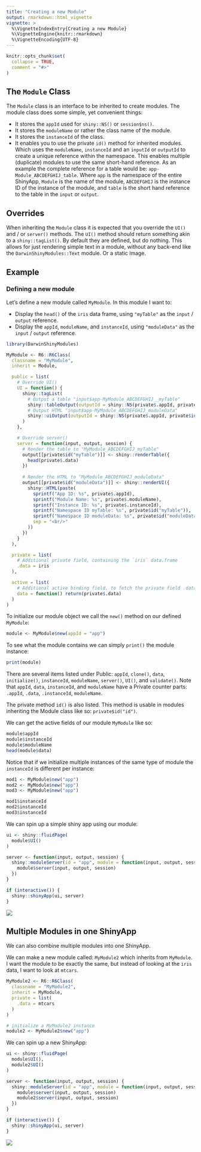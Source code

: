```yaml
---
title: "Creating a new Module"
output: rmarkdown::html_vignette
vignette: >
  %\VignetteIndexEntry{Creating a new Module}
  %\VignetteEngine{knitr::rmarkdown}
  %\VignetteEncoding{UTF-8}
---
```


```r
knitr::opts_chunk$set(
  collapse = TRUE,
  comment = "#>"
)
```

## The `Module` Class
The `Module` class is an interface to be inherited to create modules. The module class does some simple, yet convenient things:

- It stores the `appId` used for `shiny::NS()` or `session$ns()`.
- It stores the `moduleName` or rather the class name of the module.
- It stores the `instanceId` of the class.
- It enables you to use the private `id()` method for inherited modules. Which uses the `moduleName`, `instanceId` and an `inputId` or `outputId` to create a unique reference within the namespace. This enables multiple (duplicate) modules to use the same short-hand reference. As an example the complete reference for a table would be: `app-Module_ABCDEFGHIJ_table`. Where `app` is the namespace of the entire ShinyApp, `Module` is the name of the module, `ABCDEFGHIJ` is the instance ID of the instance of the module, and `table` is the short hand reference to the table in the `input` or `output`.

## Overrides
When inheriting the `Module` class it is expected that you override the `UI()` and / or `server()` methods. The `UI()` method should return something akin to a `shiny::tagList()`. By default they are defined, but do nothing. This allows for just rendering simple text in a module, without any back-end like the `DarwinShinyModules::Text` module. Or a static image.

## Example
### Defining a new module
Let's define a new module called `MyModule`. In this module I want to:

- Display the `head()` of the `iris` data frame, using `"myTable"` as the `input` / `output` reference.
- Display the `appId`, `moduleName`, and `instanceId`, using `"moduleData"` as the `input` / `output` reference.

```r
library(DarwinShinyModules)

MyModule <- R6::R6Class(
  classname = "MyModule",
  inherit = Module,

  public = list(
    # Override UI()
    UI = function() {
      shiny::tagList(
        # Output a table "input$app-MyModule_ABCDEFGHIJ__myTable"
        shiny::tableOutput(outputId = shiny::NS(private$.appId, private$id("myTable"))),
        # Output HTML "input$app-MyModule_ABCDEFGHIJ_moduleData"
        shiny::uiOutput(outputId = shiny::NS(private$.appId, private$id("moduleData")))
      )
    },

    # Override server()
    server = function(input, output, session) {
      # Render the table to "MyModule_ABCDEFGHIJ_myTable"
      output[[private$id("myTable")]] <- shiny::renderTable({
        head(private$.data)
      })
      
      # Render the HTML to "MyModule_ABCDEFGHIJ_moduleData"
      output[[private$id("moduleData")]] <- shiny::renderUI({
        shiny::HTML(paste(
          sprintf("App ID: %s", private$.appId),
          sprintf("Module Name: %s", private$.moduleName),
          sprintf("Instance ID: %s", private$.instanceId),
          sprintf("Namespace ID myTable: %s", private$id("myTable")),
          sprintf("Namespace ID moduleData: %s", private$id("moduleData")),
          sep = "<br/>"
        ))
      })
    }
  ),

  private = list(
    # Additional private field, containing the `iris` data.frame
    .data = iris
  ),

  active = list(
    # Additional active binding field, to fetch the private field .data
    data = function() return(private$.data)
  )
)
```

To initialize our module object we call the `new()` method on our defined `MyModule`:
```r
module <- MyModule$new(appId = "app")
```

To see what the module contains we can simply `print()` the module instance:
```r
print(module)
```
There are several items listed under Public: `appId`, `clone()`, `data`, `initialize()`, `instanceId`, `moduleName`, `server()`, `UI()`, and `validate()`. Note that `appId`, `data`, `instanceId`, and `moduleName` have a Private counter parts: `.appId`, `.data`, `.instanceId`, `moduleName`.

The private method `id()` is also listed. This method is usable in modules inheriting the Module class like so: `private$id("id")`.

We can get the active fields of our module `MyModule` like so:
```r
module$appId
module$instanceId
module$moduleName
head(module$data)
```

Notice that if we initialize multiple instances of the same type of module the `instanceId` is different per instance:
```r
mod1 <- MyModule$new("app")
mod2 <- MyModule$new("app")
mod3 <- MyModule$new("app")

mod1$instanceId
mod2$instanceId
mod3$instanceId
```


We can spin up a simple shiny app using our module:
```r
ui <- shiny::fluidPage(
  module$UI()
)

server <- function(input, output, session) {
  shiny::moduleServer(id = "app", module = function(input, output, session) {
    module$server(input, output, session)
  })
}

if (interactive()) {
  shiny::shinyApp(ui, server)
}
```
![](./img/app1.png)

## Multiple Modules in one ShinyApp
We can also combine multiple modules into one ShinyApp.

We can make a new module called: `MyModule2` which inherits from `MyModule`. I want the module to be exactly the same, but instead of looking at the `iris` data, I want to look at `mtcars`.

```r
MyModule2 <- R6::R6Class(
  classname = "MyModule2",
  inherit = MyModule,
  private = list(
    .data = mtcars
  )
)

# initialize a MyModule2 instance
module2 <- MyModule2$new("app")
```

We can spin up a new ShinyApp:
```r
ui <- shiny::fluidPage(
  module$UI(),
  module2$UI()
)

server <- function(input, output, session) {
  shiny::moduleServer(id = "app", module = function(input, output, session) {
    module$server(input, output, session)
    module2$server(input, output, session)
  })
}

if (interactive()) {
  shiny::shinyApp(ui, server)
}
```
![](./img/app2.png)
